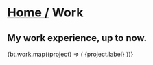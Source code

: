 
# <span className="not-prose transition-all text-muted-foreground hover:text-accent-foreground">[Home /](/)</span> Work

## My work experience, up to now.

<div className="not-prose grid gap-3 mt-12">
  {bt.work.map((project) => (
    <OutLink href={project.href} key={project.label} desc={project.desc}>
      {project.label}
    </OutLink>
  ))}
</div>
